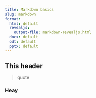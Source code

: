 ```yaml
---
title: Markdown basics
slug: markdown
format:
  html: default
  revealjs:
    output-file: markdown-revealjs.html
  docx: default
  odt: default
  pptx: default
---
```


## This header

> quote

### Heay
